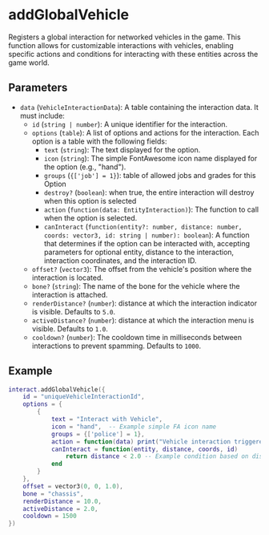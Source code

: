 # addGlobalVehicle

Registers a global interaction for networked vehicles in the game. This function allows for customizable interactions with vehicles, enabling specific actions and conditions for interacting with these entities across the game world.

## Parameters

- `data` (`VehicleInteractionData`): A table containing the interaction data. It must include:
  - `id` (`string | number`): A unique identifier for the interaction.
  - `options` (`table`): A list of options and actions for the interaction. Each option is a table with the following fields:
    - `text` (`string`): The text displayed for the option.
    - `icon` (`string`): The simple FontAwesome icon name displayed for the option (e.g., "hand").
    - `groups` (`{['job'] = 1}`): table of allowed jobs and grades for this Option
    - `destroy?` (`boolean`): when true, the entire interaction will destroy when this option is selected
    - `action` (`function(data: EntityInteraction)`): The function to call when the option is selected.
    - `canInteract` (`function(entity?: number, distance: number, coords: vector3, id: string | number): boolean`): A function that determines if the option can be interacted with, accepting parameters for optional entity, distance to the interaction, interaction coordinates, and the interaction ID.
  - `offset?` (`vector3`): The offset from the vehicle's position where the interaction is located.
  - `bone?` (`string`): The name of the bone for the vehicle where the interaction is attached.
  - `renderDistance?` (`number`): distance at which the interaction indicator is visible. Defaults to `5.0`.
  - `activeDistance?` (`number`): distance at which the interaction menu is visible. Defaults to `1.0`.
  - `cooldown?` (`number`): The cooldown time in milliseconds between interactions to prevent spamming. Defaults to `1000`.

## Example

```lua
interact.addGlobalVehicle({
    id = "uniqueVehicleInteractionId",
    options = {
        {
            text = "Interact with Vehicle",
            icon = "hand",  -- Example simple FA icon name
            groups = {['police'] = 1},
            action = function(data) print("Vehicle interaction triggered") end,
            canInteract = function(entity, distance, coords, id)
                return distance < 2.0 -- Example condition based on distance
            end
        }
    },
    offset = vector3(0, 0, 1.0),
    bone = "chassis",
    renderDistance = 10.0,
    activeDistance = 2.0,
    cooldown = 1500
})
